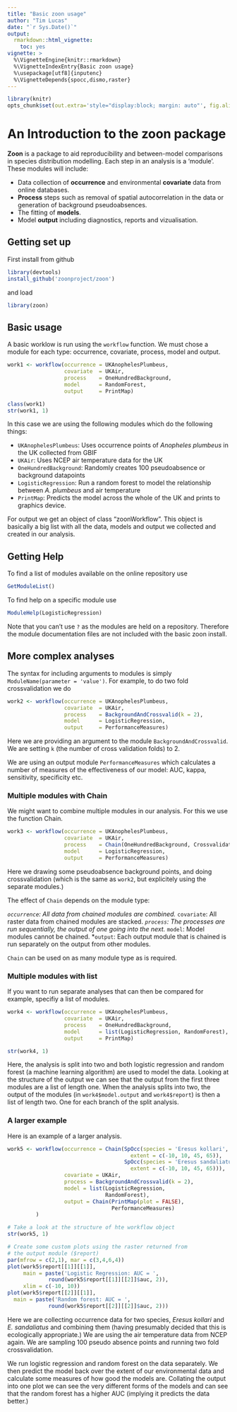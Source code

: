 ```yaml
---
title: "Basic zoon usage"
author: "Tim Lucas"
date: "`r Sys.Date()`"
output:
  rmarkdown::html_vignette:
    toc: yes
vignette: >
  %\VignetteEngine{knitr::rmarkdown}
  %\VignetteIndexEntry{Basic zoon usage}
  %\usepackage[utf8]{inputenc}
  %\VignetteDepends{spocc,dismo,raster}
---
```


```r
library(knitr)
opts_chunk$set(out.extra='style="display:block; margin: auto"', fig.align="center", fig.width=6, fig.height=6)
```

An Introduction to the **zoon** package
=======================================

**Zoon** is a package to aid reproducibility and between-model comparisons in species distribution modelling. Each step in an analysis is a 'module'. These modules will include: 

* Data collection of **occurrence** and environmental **covariate** data from online databases. 
* **Process** steps such as removal of spatial autocorrelation in the data or generation of background pseudoabsences.
* The fitting of **models**.
* Model **output** including diagnostics, reports and vizualisation.



Getting set up
----------------------------

First install from github
```r
library(devtools)
install_github('zoonproject/zoon')
```

and load

```r
library(zoon)
```

Basic usage
----------------------------

A basic worklow is run using the `workflow` function. We must chose a module for each type: occurrence, covariate, process, model and output.

```r
work1 <- workflow(occurrence = UKAnophelesPlumbeus,
                  covariate  = UKAir,
                  process    = OneHundredBackground,
                  model      = RandomForest,
                  output     = PrintMap)

class(work1)
str(work1, 1)
```

In this case we are using the following modules which do the following things:

* `UKAnophelesPlumbeus`: Uses occurrence points of _Anopheles plumbeus_ in the UK collected from GBIF
* `UKAir`: Uses NCEP air temperature data for the UK
* `OneHundredBackground`: Randomly creates 100 pseudoabsence or background datapoints
* `LogisticRegression`: Run a random forest to model the relationship between _A. plumbeus_ and air temperature
* `PrintMap`: Predicts the model across the whole of the UK and prints to graphics device. 

For output we get an object of class "zoonWorkflow". This object is basically a big list with all the data, models and output we collected and created in our analysis.

Getting Help
--------------

To find a list of modules available on the online repository use

```r
GetModuleList()
```

To find help on a specific module use

```r
ModuleHelp(LogisticRegression)
```     
Note that you can't use `?` as the modules are held on a repository. Therefore the module documentation files are not included with the basic zoon install.



More complex analyses
-----------------------

The syntax for including arguments to modules is simply `ModuleName(parameter = 'value')`. For example, to do two fold crossvalidation we do

```r
work2 <- workflow(occurrence = UKAnophelesPlumbeus,
                  covariate  = UKAir,
                  process    = BackgroundAndCrossvalid(k = 2),
                  model      = LogisticRegression,
                  output     = PerformanceMeasures)
```

Here we are providing an argument to the module `BackgroundAndCrossvalid`. We are setting `k` (the number of cross validation folds) to 2.

We are using an output module `PerformanceMeasures` which calculates a number of measures of the effectiveness of our model: AUC, kappa, sensitivity, specificity etc.


### Multiple modules with Chain

We might want to combine multiple modules in our analysis. For this we use the function Chain.

```r
work3 <- workflow(occurrence = UKAnophelesPlumbeus,
                  covariate  = UKAir,
                  process    = Chain(OneHundredBackground, Crossvalidate),
                  model      = LogisticRegression,
                  output     = PerformanceMeasures)
```
Here we drawing some pseudoabsence background points, and doing crossvalidation (which is the same as `work2`, but explicitely using the separate modules.)

The effect of `Chain` depends on the module type:

*`occurrence`: All data from chained modules are combined.
*`covariate`: All raster data from chained modules are stacked.
*`process`: The processes are run sequentially, the output of one going into the next.
*`model`: Model modules cannot be chained.
*`output`: Each output module that is chained is run separately on the output from other modules.

`Chain` can be used on as many module type as is required.

### Multiple modules with list

If you want to run separate analyses that can then be compared for example, specifiy a list of modules.

```r
work4 <- workflow(occurrence = UKAnophelesPlumbeus,
                  covariate  = UKAir,
                  process    = OneHundredBackground,
                  model      = list(LogisticRegression, RandomForest),
                  output     = PrintMap)

str(work4, 1)
```

Here, the analysis is split into two and both logistic regression and random forest (a machine learning algorithm) are used to model the data. Looking at the structure of the output we can see that the output from the first three modules are a list of length one. When the analysis splits into two, the output of the modules (in `work4$model.output` and `work4$report`) is then a list of length two. One for each branch of the split analysis.



### A larger example

Here is an example of a larger analysis.

```r
work5 <- workflow(occurrence = Chain(SpOcc(species = 'Eresus kollari', 
                                       extent = c(-10, 10, 45, 65)),
                                     SpOcc(species = 'Eresus sandaliatus', 
                                       extent = c(-10, 10, 45, 65))),
                  covariate = UKAir,
                  process = BackgroundAndCrossvalid(k = 2),
                  model = list(LogisticRegression,
                               RandomForest),
                  output = Chain(PrintMap(plot = FALSE),
                                 PerformanceMeasures)
         )

# Take a look at the structure of hte workflow object
str(work5, 1)

# Create some custom plots using the raster returned from 
# the output module ($report)
par(mfrow = c(2,1), mar = c(3,4,6,4))
plot(work5$report[[1]][[1]], 
     main = paste('Logistic Regression: AUC = ', 
             round(work5$report[[1]][[2]]$auc, 2)),
     xlim = c(-10, 10))
plot(work5$report[[2]][[1]],
  main = paste('Random forest: AUC = ', 
             round(work5$report[[2]][[2]]$auc, 2)))
```

Here we are collecting occurrence data for two species, _Eresus kollari_ and _E. sandaliatus_ and combining them (having presumably decided that this is ecologically appropriate.) We are using the air temperature data from NCEP again. We are sampling 100 pseudo absence points and running two fold crossvalidation.

We run logistic regression and random forest on the data separately. We then predict the model back over the extent of our environmental data and calculate some measures of how good the models are. Collating the output into one plot we can see the very different forms of the models and can see that the random forest has a higher AUC (implying it predicts the data better.)